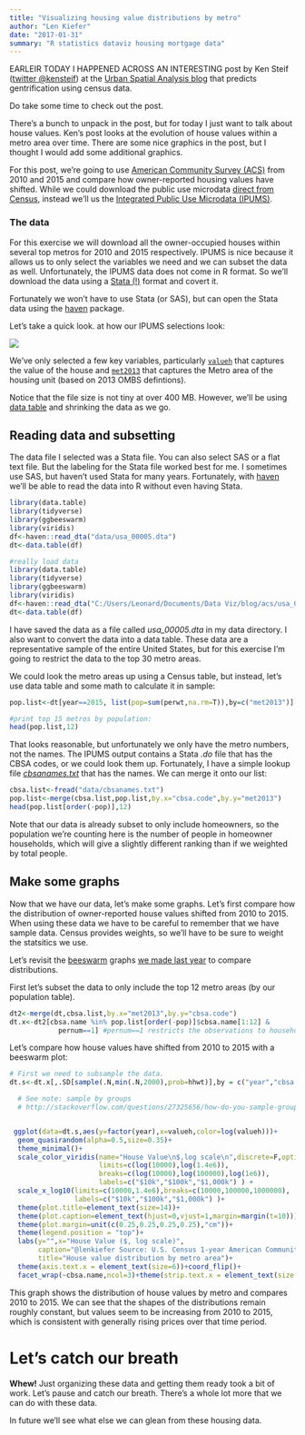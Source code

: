 ```yaml
---
title: "Visualizing housing value distributions by metro"
author: "Len Kiefer"
date: "2017-01-31"
summary: "R statistics dataviz housing mortgage data"
---
```


EARLEIR TODAY I HAPPENED ACROSS AN INTERESTING post by Ken Steif ([twitter @kensteif](https://twitter.com/KenSteif)) at the [Urban Spatial Analysis blog](http://urbanspatialanalysis.com/portfolio/predicting-gentrification-using-longitudinal-census-data/) that predicts gentrification using census data.

Do take some time to check out the post.  

There's a bunch to unpack in the post, but for today I just want to talk about house values.  Ken's post looks at the evolution of house values within a metro area over time. There are some nice graphics in the post, but I thought I would add some additional graphics.

For this post, we're going to use [American Community Survey (ACS)](https://www.census.gov/programs-surveys/acs/) from 2010 and 2015 and compare how owner-reported housing values have shifted.  While we could download the public use microdata [direct from Census](https://www.census.gov/programs-surveys/acs/data/pums.html), instead we'll us the [Integrated Public Use Microdata (IPUMS)](https://usa.ipums.org). 

### The data

For this exercise we will download all the owner-occupied houses within several top metros for 2010 and 2015 respectively.  IPUMS is nice because it allows us to only select the variables we need and we can subset the data as well.  Unfortunately, the IPUMS data does not come in R format.  So we'll download the data using a [Stata (!)](http://www.stata.com/) format and covert it.  

Fortunately we won't have to use Stata (or SAS), but can open the Stata data using the [haven](https://cran.r-project.org/web/packages/haven/index.html) package.

Let's take a quick look. at how our IPUMS selections look:

<img src="../../../../img/charts_jan_31_2017/ipums.PNG" >

We've only selected a few key variables, particularly [`valueh`](https://usa.ipums.org/usa-action/variables/VALUEH#description_section) that captures the value of the house and [`met2013`](https://usa.ipums.org/usa-action/variables/MET2013#description_section) that captures the Metro area of the housing unit (based on 2013 OMBS defintions).

Notice that the file size is not tiny at over 400 MB. However, we'll be using [data table](https://cran.r-project.org/web/packages/data.table/index.html) and shrinking the data as we go.

## Reading data and subsetting

The data file I selected was a Stata file.  You can also select SAS or a flat text file.  But the labeling for the Stata file worked best for me. I sometimes use SAS, but haven't used Stata for many years.  Fortunately, with [haven](https://cran.r-project.org/web/packages/haven/index.html) we'll be able to read the data into R without even having Stata.

```r
library(data.table)
library(tidyverse)
library(ggbeeswarm)
library(viridis)
df<-haven::read_dta("data/usa_00005.dta")
dt<-data.table(df)
```

```r
#really load data
library(data.table)
library(tidyverse)
library(ggbeeswarm)
library(viridis)
df<-haven::read_dta("C:/Users/Leonard/Documents/Data Viz/blog/acs/usa_00005.dta")
dt<-data.table(df)
```


I have saved the data as a file called *usa_00005.dta* in my data directory.  I also want to convert the data into a data table.  These data are a representative sample of the entire United States, but for this exercise I'm going to restrict the data to the top 30 metro areas.

We could look the metro areas up using a Census table, but instead, let's use data table and some math to calculate it in sample:

```r
pop.list<-dt[year==2015, list(pop=sum(perwt,na.rm=T)),by=c("met2013")][order(-pop)]

#print top 15 metros by population:
head(pop.list,12)

```

That looks reasonable, but unfortunately we only have the metro numbers, not the names.  The IPUMS output contains a Stata *.do* file that has the CBSA codes, or we could look them up.  Fortunately, I have a simple lookup file [*cbsanames.txt*](../../../../img/charts_jan_31_2017/cbsanames.txt) that has the names.  We can merge it onto our list:

```r
cbsa.list<-fread("data/cbsanames.txt")
pop.list<-merge(cbsa.list,pop.list,by.x="cbsa.code",by.y="met2013")
head(pop.list[order(-pop)],12)
```

Note that our data is already subset to only include homeowners, so the population we're counting here is the number of people in homeowner households, which will give a slightly different ranking than if we weighted by total people.

## Make some graphs

Now that we have our data, let's make some graphs. Let's first compare how the distribution of owner-reported house values shifted from 2010 to 2015.  When using these data we have to be careful to remember that we have sample data. Census provides weights, so we'll have to be sure to weight the statsitics we use. 

Let's revisit the [beeswarm](https://github.com/eclarke/ggbeeswarm) graphs [we made last year](../../../../2016/10/11/hmda-viz1) to compare distributions.

First let's subset the data to only include the top 12 metro areas (by our population table).

```r
dt2<-merge(dt,cbsa.list,by.x="met2013",by.y="cbsa.code")
dt.x<-dt2[cbsa.name %in% pop.list[order(-pop)]$cbsa.name[1:12] &
            pernum==1] #pernum==1 restricts the observations to households
```

Let's compare how house values have shifted from 2010 to 2015 with a beeswarm plot:

```r


# First we need to subsample the data.
dt.s<-dt.x[,.SD[sample(.N,min(.N,2000),prob=hhwt)],by = c("year","cbsa.name") ]  #subsample metro data

  # See note: sample by groups
  # http://stackoverflow.com/questions/27325656/how-do-you-sample-groups-in-a-data-table-with-a-caveat


 ggplot(data=dt.s,aes(y=factor(year),x=valueh,color=log(valueh)))+
  geom_quasirandom(alpha=0.5,size=0.35)+
  theme_minimal()+
  scale_color_viridis(name="House Value\n$,log scale\n",discrete=F,option="D",end=0.95,direction=-1,
                      limits=c(log(10000),log(1.4e6)),
                      breaks=c(log(10000),log(100000),log(1e6)),
                      labels=c("$10k","$100k","$1,000k") ) +
  scale_x_log10(limits=c(10000,1.4e6),breaks=c(10000,100000,1000000),
                labels=c("$10k","$100k","$1,000k") )+
  theme(plot.title=element_text(size=14))+
  theme(plot.caption=element_text(hjust=0,vjust=1,margin=margin(t=10)))+
  theme(plot.margin=unit(c(0.25,0.25,0.25,0.25),"cm"))+
  theme(legend.position = "top")+
  labs(y="",x="House Value ($, log scale)",
       caption="@lenkiefer Source: U.S. Census 1-year American Community Survey (2010 & 2015),\nIPUMS-USA, University of Minnesota, www.ipums.org.",
       title="House value distribution by metro area")+
  theme(axis.text.x = element_text(size=6))+coord_flip()+
  facet_wrap(~cbsa.name,ncol=3)+theme(strip.text.x = element_text(size = 6))
```

This graph shows the distribution of house values by metro and compares 2010 to 2015. We can see that the shapes of the distributions remain roughly constant, but values seem to be increasing from 2010 to 2015, which is consistent with generally rising prices over that time period.

# Let's catch our breath

**Whew!**  Just organizing these data and getting them ready took a bit of work. Let's pause and catch our breath. There's a whole lot more that we can do with these data.  

In future we'll see what else we can glean from these housing data.


